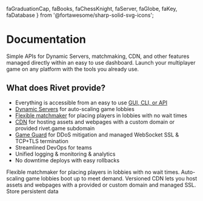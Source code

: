   faGraduationCap,
  faBooks,
  faChessKnight,
  faServer,
  faGlobe,
  faKey,
  faDatabase
} from '@fortawesome/sharp-solid-svg-icons';

<HeroPattern />

# Documentation

Simple APIs for Dynamic Servers, matchmaking, CDN, and other features managed directly within an easy to use dashboard. Launch your multiplayer game on any platform with the tools you already use.

## What does Rivet provide?

- Everything is accessible from an easy to use [GUI, CLI, or API](/docs/general/gui-cli-api)
- [Dynamic Servers](/docs/dynamic-servers/index) for auto-scaling game lobbies
- [Flexible matchmaker](/docs/matchmaker/index) for placing players in lobbies with no wait times
- [CDN](/docs/cdn) for hosting assets and webpages with a custom domain or provided rivet.game subdomain
- [Game Guard](/docs/dynamic-servers/concepts/game-guard) for DDoS mitigation and managed WebSocket SSL & TCP+TLS termination
- Streamlined DevOps for teams
- Unified logging & monitoring & analytics
- No downtime deploys with easy rollbacks

<ResourceGroup>
  <Resource title='Libraries' icon={faBooks} href='/docs/general/libraries' />
  <Resource title='Matchmaker' icon={faChessKnight} href='/docs/matchmaker/index'>
    Flexible matchmaker for placing players in lobbies with no wait times.
  </Resource>
  <Resource
    title='Dynamic Servers'
    icon={faServer}
    iconType='duotone'
    href='/docs/dynamic-servers/index'
  >
    Auto-scaling game lobbies boot up to meet demand.
  </Resource>
  <Resource title='CDN' icon={faGlobe} href='/docs/cdn'>
    Versioned CDN lets you host assets and webpages with a provided or custom domain and managed SSL.
  </Resource>
  <Resource title='KV' icon={faDatabase} href='/docs/cdn'>
    Store persistent data
  </Resource>
</ResourceGroup>
